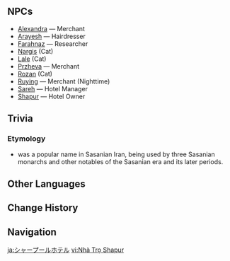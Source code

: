 {{Location Infobox
|image        = <gallery>
Shapur Hotel.png|In-game
Point of Interest Shapur Hotel Map Location.png|Map
</gallery>
|type         = Point of Interest
|type2        = Instance
|region       = Sumeru
|subregion    = Dharma Forest
|area         = Ardravi Valley
|subarea      = Port Ormos
}}
{{Location Intro|description=The interior of Shapur Hotel is only accessible during {{Quest|Floral Debt, Blood Due}}.}}

==NPCs==
* [[Alexandra]] &mdash; Merchant
* [[Arayesh]] &mdash; Hairdresser
* [[Farahnaz]] &mdash; Researcher
* [[Nargis]] (Cat)
* [[Lale]] (Cat)
* [[Przheva]] &mdash; Merchant
* [[Rozan]] (Cat)
* [[Ruying]] &mdash; Merchant (Nighttime)
* [[Sareh]] &mdash; Hotel Manager
* [[Shapur]] &mdash; Hotel Owner

==Trivia==
===Etymology===
* {{Lang|{{w|Shapur I|''Shapur''}}|pal=𐭱𐭧𐭯𐭥𐭧𐭥𐭩|fa=شاپور}} was a popular name in Sasanian Iran, being used by three Sasanian monarchs and other notables of the Sasanian era and its later periods.

==Other Languages==
{{Other Languages
|en      = Shapur Hotel
|zhs     = 沙普尔旅舍
|zhs_rm  = Shāpǔ'ěr Lǚshè
|zht     = 沙普爾旅舍
|zht_rm  = Shāpǔ'ěr Lǚshè
|zh_tl   = Shapur Hostel
|ja      = シャープールホテル
|ja_rm   = Shaapuuru Hoteru
|ja_tl   = Shapur Hotel
|ko      = 샤푸르 {{tt|여관|旅館}}
|ko_tl   = Shapur Inn
|es      = Hotel Shapur
|es_tl   = Shapur Hotel
|fr      = Auberge de Shapur
|fr_tl   = Shapur Inn
|ru      = Двор Шапура
|ru_tl   = Shapur's Courtyard
|th      = โรงแรม Shapur
|th_rm   = Rong Raem Shapur
|th_tl   = Shapur Hotel
|vi      = Nhà Trọ Shapur
|vi_tl   = Motel Shapur
|de      = Gasthaus Shapur
|de_tl   = Inn Shapur
|id      = Penginapan Shapur
|id_tl   = Shapur Inn
|pt      = Hotel Shapur
|pt_tl   = Shapur Hotel
|tr      = Shapur Oteli
|tr_tl   = Shapur Hotel
|it      = Hotel Shapur
|it_tl   = Shapur Hotel
}}

==Change History==
{{Change History|3.0}}

==Navigation==
{{PoI Navbox|Sumeru}}

[[ja:シャープールホテル]]
[[vi:Nhà Trọ Shapur]]